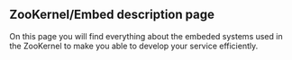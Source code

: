 
== ZooKernel/Embed description page ==

On this page you will find everything about the embeded systems used in the ZooKernel to make you able to develop your service efficiently.



{{TracNotice|{{PAGENAME}}}}